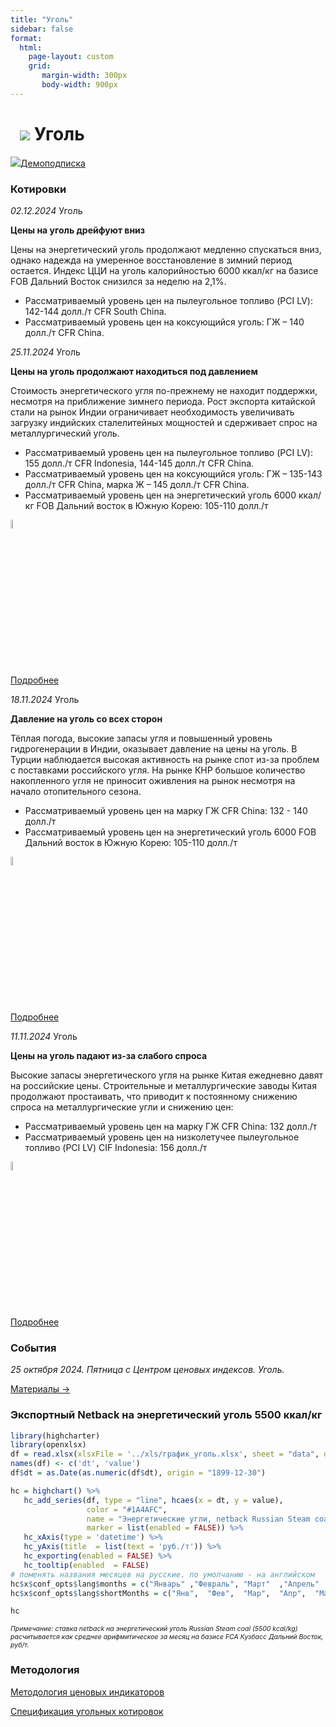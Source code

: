 ```yaml
---
title: "Уголь"
sidebar: false
format: 
  html:
    page-layout: custom
    grid:
       margin-width: 300px
       body-width: 900px
---
```


# ![](../images/icon-coal.svg) Уголь {.my-custom-class style="margin-left:3%;"}

![](../images/icon-subscription.svg)[Демоподписка](../demo-subscription.qmd)

::: {.grid style="margin-left:0%"}
::: {.g-col-12 .g-col-sm-12 .g-col-xs-12 .g-col-xl-6 .g-col-md-6 .g-col-lg-6}
### Котировки

*02.12.2024* Уголь

**Цены на уголь дрейфуют вниз**

Цены на энергетический уголь продолжают медленно спускаться вниз, однако надежда на умеренное восстановление в зимний период остается. Индекс ЦЦИ на уголь калорийностью 6000 ккал/кг на базисе FOB Дальний Восток снизился за неделю на 2,1%. 

- Рассматриваемый уровень цен на пылеугольное топливо (PCI LV): 142-144 долл./т CFR South China.
- Рассматриваемый уровень цен на коксующийся уголь: ГЖ – 140 долл./т CFR China.   

*25.11.2024* Уголь

**Цены на уголь продолжают находиться под давлением**

Стоимость энергетического угля по-прежнему не находит поддержки, несмотря на приближение зимнего периода. Рост экспорта китайской стали на рынок Индии ограничивает необходимость увеличивать загрузку индийских сталелитейных мощностей и сдерживает спрос на металлургический уголь.

-   Рассматриваемый уровень цен на пылеугольное топливо (PCI LV): 155 долл./т CFR Indonesia, 144-145 долл./т CFR China.
-   Рассматриваемый уровень цен на коксующийся уголь: ГЖ – 135-143 долл./т CFR China, марка Ж – 145 долл./т CFR China.\
-   Рассматриваемый уровень цен на энергетический уголь 6000 ккал/кг FOB Дальний восток в Южную Корею: 105-110 долл./т

![](../images/icon-locker.svg){width="6%"}

[Подробнее](../demo-subscription.qmd)

*18.11.2024* Уголь

**Давление на уголь со всех сторон**

Тёплая погода, высокие запасы угля и повышенный уровень гидрогенерации в Индии, оказывает давление на цены на уголь. В Турции наблюдается высокая активность на рынке спот из-за проблем с поставками российского угля. На рынке КНР большое количество накопленного угля не приносит оживления на рынок несмотря на начало отопительного сезона.

-   Рассматриваемый уровень цен на марку ГЖ CFR China: 132 - 140 долл./т
-   Рассматриваемый уровень цен на энергетический уголь 6000 FOB Дальний восток в Южную Корею: 105-110 долл./т

![](../images/icon-locker.svg){width="6%"}

[Подробнее](../demo-subscription.qmd)

*11.11.2024* Уголь

**Цены на уголь падают из-за слабого спроса**

Высокие запасы энергетического угля на рынке Китая ежедневно давят на российские цены. Строительные и металлургические заводы Китая продолжают простаивать, что приводит к постоянному снижению спроса на металлургические угли и снижению цен:

-   Рассматриваемый уровень цен на марку ГЖ CFR China: 132 долл./т
-   Рассматриваемый уровень цен на низколетучее пылеугольное топливо (PCI LV) CIF Indonesia: 156 долл./т

![](../images/icon-locker.svg){width="6%"}

[Подробнее](../demo-subscription.qmd)

### События

*25 октября 2024. Пятница с Центром ценовых индексов. Уголь.*

[Материалы →](../events/2024-10-25-coal.qmd)
:::

::: {.g-col-12 .g-col-sm-12 .g-col-xs-12 .g-col-xl-6 .g-col-md-6 .g-col-lg-6}
### Экспортный Netback на энергетический уголь 5500 ккал/кг

```r

library(highcharter)
library(openxlsx)
df = read.xlsx(xlsxFile = '../xls/график_уголь.xlsx', sheet = "data", detectDates = TRUE)
names(df) <- c('dt', 'value')
df$dt = as.Date(as.numeric(df$dt), origin = "1899-12-30")

hc = highchart() %>% 
   hc_add_series(df, type = "line", hcaes(x = dt, y = value), 
                 color = "#1A4AFC", 
                 name = "Энергетические угли, netback Russian Steam coal (5500 kcal/kg), FCA Кузбасс из Дальнего Востока",
                 marker = list(enabled = FALSE)) %>% 
   hc_xAxis(type = 'datetime') %>% 
   hc_yAxis(title  = list(text = 'руб./т')) %>% 
   hc_exporting(enabled = FALSE) %>% 
   hc_tooltip(enabled  = FALSE)
# поменять названия месяцев на русские. по умолчанию - на английском
hc$x$conf_opts$lang$months = c("Январь"	,"Февраль",	"Март"	,"Апрель"	,"Май",	"Июнь", "Июль",	"Август",	"Сентябрь",	"Октябрь",	"Ноябрь",	"Декабрь")
hc$x$conf_opts$lang$shortMonths = c("Янв", 	"Фев",	"Мар",	"Апр",	"Май",	"Июн",	"Июл",	"Авг",	"Сен",	"Окт",	"Ноя",	"Дек")

hc


```

[*Примечание: ставка netback на энергетический уголь Russian Steam coal (5500 kcal/kg) расчитывается как среднее арифмитическое за месяц на базисе FCA Кузбасс Дальний Восток, руб/т.*]{style="font-size:0.75em"}
:::

::: {.g-col-12 .g-col-sm-12 .g-col-xs-12 .g-col-xl-6 .g-col-md-6 .g-col-lg-6}
### Методология

[Методология ценовых индикаторов](../methodology/methodology-benchmark-pbc.qmd)

[Спецификация угольных котировок](../methodology/specs-coal.qmd)
:::
:::
